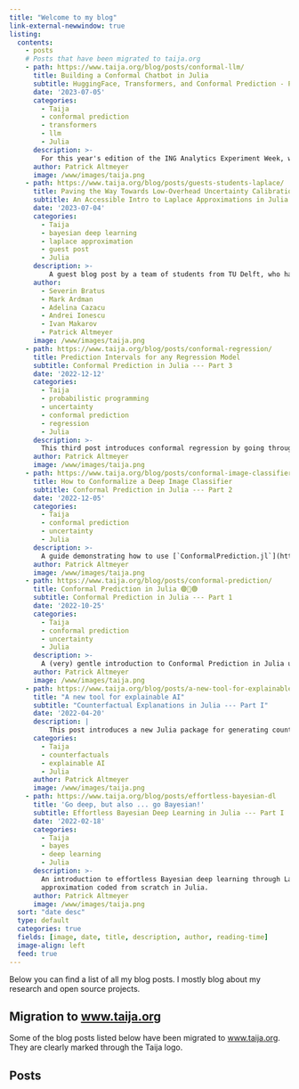 ```yaml
---
title: "Welcome to my blog"
link-external-newwindow: true
listing:
  contents: 
    - posts
    # Posts that have been migrated to taija.org
    - path: https://www.taija.org/blog/posts/conformal-llm/
      title: Building a Conformal Chatbot in Julia
      subtitle: HuggingFace, Transformers, and Conformal Prediction - Part 1
      date: '2023-07-05'
      categories:
        - Taija
        - conformal prediction
        - transformers
        - llm
        - Julia
      description: >-
        For this year's edition of the ING Analytics Experiment Week, we put `ConformalPrediction.jl` to work and built a chatbot that can be used for Conformal Intent Recognition.
      author: Patrick Altmeyer
      image: /www/images/taija.png
    - path: https://www.taija.org/blog/posts/guests-students-laplace/
      title: Paving the Way Towards Low-Overhead Uncertainty Calibration
      subtitle: An Accessible Intro to Laplace Approximations in Julia for Bayesian Deep Learning
      date: '2023-07-04'
      categories:
        - Taija
        - bayesian deep learning
        - laplace approximation
        - guest post
        - Julia
      description: >-
          A guest blog post by a team of students from TU Delft, who have contributed multiple improvements to LaplaceRedux.jl. 
      author: 
        - Severin Bratus
        - Mark Ardman
        - Adelina Cazacu
        - Andrei Ionescu
        - Ivan Makarov
        - Patrick Altmeyer 
      image: /www/images/taija.png 
    - path: https://www.taija.org/blog/posts/conformal-regression/
      title: Prediction Intervals for any Regression Model
      subtitle: Conformal Prediction in Julia --- Part 3
      date: '2022-12-12'
      categories:
        - Taija
        - probabilistic programming
        - uncertainty
        - conformal prediction
        - regression
        - Julia
      description: >-
        This third post introduces conformal regression by going through a standard machine learning workflow using [`MLJ.jl`](https://alan-turing-institute.github.io/MLJ.jl/dev/) and [`ConformalPrediction.jl`](https://github.com/juliatrustworthyai/ConformalPrediction.jl).
      author: Patrick Altmeyer
      image: /www/images/taija.png
    - path: https://www.taija.org/blog/posts/conformal-image-classifier/
      title: How to Conformalize a Deep Image Classifier
      subtitle: Conformal Prediction in Julia --- Part 2
      date: '2022-12-05'
      categories:
        - Taija
        - conformal prediction
        - uncertainty
        - Julia
      description: >-
        A guide demonstrating how to use [`ConformalPrediction.jl`](https://github.com/juliatrustworthyai/ConformalPrediction.jl) to conformalize a deep image classifier in a few lines of code.
      author: Patrick Altmeyer
      image: /www/images/taija.png 
    - path: https://www.taija.org/blog/posts/conformal-prediction/
      title: Conformal Prediction in Julia 🟣🔴🟢
      subtitle: Conformal Prediction in Julia --- Part 1
      date: '2022-10-25'
      categories:
        - Taija
        - conformal prediction
        - uncertainty
        - Julia
      description: >-
        A (very) gentle introduction to Conformal Prediction in Julia using my new package [`ConformalPrediction.jl`](https://github.com/juliatrustworthyai/ConformalPrediction.jl). 
      author: Patrick Altmeyer
      image: /www/images/taija.png 
    - path: https://www.taija.org/blog/posts/a-new-tool-for-explainable-ai
      title: "A new tool for explainable AI"
      subtitle: "Counterfactual Explanations in Julia --- Part I"
      date: '2022-04-20'
      description: |
          This post introduces a new Julia package for generating counterfactual explanations. The package can be used to explain machine learning algorithms developed and trained in Julia as well as other popular programming languages like Python and R.
      categories:
        - Taija
        - counterfactuals
        - explainable AI
        - Julia 
      author: Patrick Altmeyer
      image: /www/images/taija.png 
    - path: https://www.taija.org/blog/posts/effortless-bayesian-dl
      title: 'Go deep, but also ... go Bayesian!'
      subtitle: Effortless Bayesian Deep Learning in Julia --- Part I
      date: '2022-02-18'
      categories:
        - Taija
        - bayes
        - deep learning
        - Julia
      description: >-
        An introduction to effortless Bayesian deep learning through Laplace
        approximation coded from scratch in Julia.
      author: Patrick Altmeyer
      image: /www/images/taija.png  
  sort: "date desc"
  type: default
  categories: true
  fields: [image, date, title, description, author, reading-time]
  image-align: left
  feed: true
---
```


Below you can find a list of all my blog posts. I mostly blog about my research and open source projects. 

::: {.callout-note}

## Migration to [www.taija.org](https://www.taija.org/)

Some of the blog posts listed below have been migrated to [www.taija.org](https://www.taija.org/). They are clearly marked through the Taija logo.

:::

## Posts


